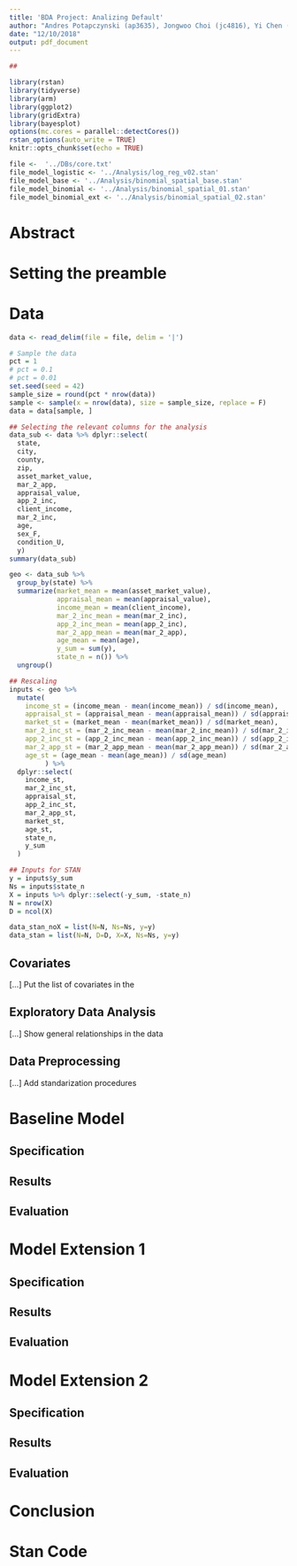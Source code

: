 ```yaml
---
title: 'BDA Project: Analizing Default'
author: "Andres Potapczynski (ap3635), Jongwoo Choi (jc4816), Yi Chen (yc3356)"
date: "12/10/2018"
output: pdf_document
---
```


```r
## 
```

```r
library(rstan)
library(tidyverse)
library(arm)
library(ggplot2)
library(gridExtra)
library(bayesplot)
options(mc.cores = parallel::detectCores())
rstan_options(auto_write = TRUE)
knitr::opts_chunk$set(echo = TRUE)
```

```r
file <-  '../DBs/core.txt'
file_model_logistic <- '../Analysis/log_reg_v02.stan'
file_model_base <- '../Analysis/binomial_spatial_base.stan'
file_model_binomial <- '../Analysis/binomial_spatial_01.stan'
file_model_binomial_ext <- '../Analysis/binomial_spatial_02.stan'
```

# Abstract

# Setting the preamble

# Data

```r
data <- read_delim(file = file, delim = '|')

# Sample the data
pct = 1
# pct = 0.1
# pct = 0.01
set.seed(seed = 42)
sample_size = round(pct * nrow(data))
sample <- sample(x = nrow(data), size = sample_size, replace = F)
data = data[sample, ]

## Selecting the relevant columns for the analysis
data_sub <- data %>% dplyr::select(
  state,
  city,
  county,
  zip,
  asset_market_value,
  mar_2_app,
  appraisal_value,
  app_2_inc,
  client_income,
  mar_2_inc,
  age,
  sex_F,
  condition_U,
  y)
summary(data_sub)

geo <- data_sub %>% 
  group_by(state) %>% 
  summarize(market_mean = mean(asset_market_value),
            appraisal_mean = mean(appraisal_value),
            income_mean = mean(client_income),
            mar_2_inc_mean = mean(mar_2_inc),
            app_2_inc_mean = mean(app_2_inc),
            mar_2_app_mean = mean(mar_2_app),
            age_mean = mean(age),
            y_sum = sum(y),
            state_n = n()) %>% 
  ungroup()
```

```r
## Rescaling
inputs <- geo %>%
  mutate(
    income_st = (income_mean - mean(income_mean)) / sd(income_mean),
    appraisal_st = (appraisal_mean - mean(appraisal_mean)) / sd(appraisal_mean),
    market_st = (market_mean - mean(market_mean)) / sd(market_mean),
    mar_2_inc_st = (mar_2_inc_mean - mean(mar_2_inc_mean)) / sd(mar_2_inc_mean),
    app_2_inc_st = (app_2_inc_mean - mean(app_2_inc_mean)) / sd(app_2_inc_mean),
    mar_2_app_st = (mar_2_app_mean - mean(mar_2_app_mean)) / sd(mar_2_app_mean),
    age_st = (age_mean - mean(age_mean)) / sd(age_mean)
         ) %>% 
  dplyr::select(
    income_st,
    mar_2_inc_st,
    appraisal_st,
    app_2_inc_st,
    mar_2_app_st,
    market_st,
    age_st,
    state_n,
    y_sum
  )

## Inputs for STAN
y = inputs$y_sum
Ns = inputs$state_n
X = inputs %>% dplyr::select(-y_sum, -state_n)
N = nrow(X)
D = ncol(X)

data_stan_noX = list(N=N, Ns=Ns, y=y)
data_stan = list(N=N, D=D, X=X, Ns=Ns, y=y)
```

## Covariates

[...] Put the list of covariates in the 

## Exploratory Data Analysis

[...] Show general relationships in the data

## Data Preprocessing

[...] Add standarization procedures

# Baseline Model

## Specification

## Results

## Evaluation

# Model Extension 1

## Specification

## Results

## Evaluation

# Model Extension 2

## Specification

## Results

## Evaluation

# Conclusion

# Stan Code